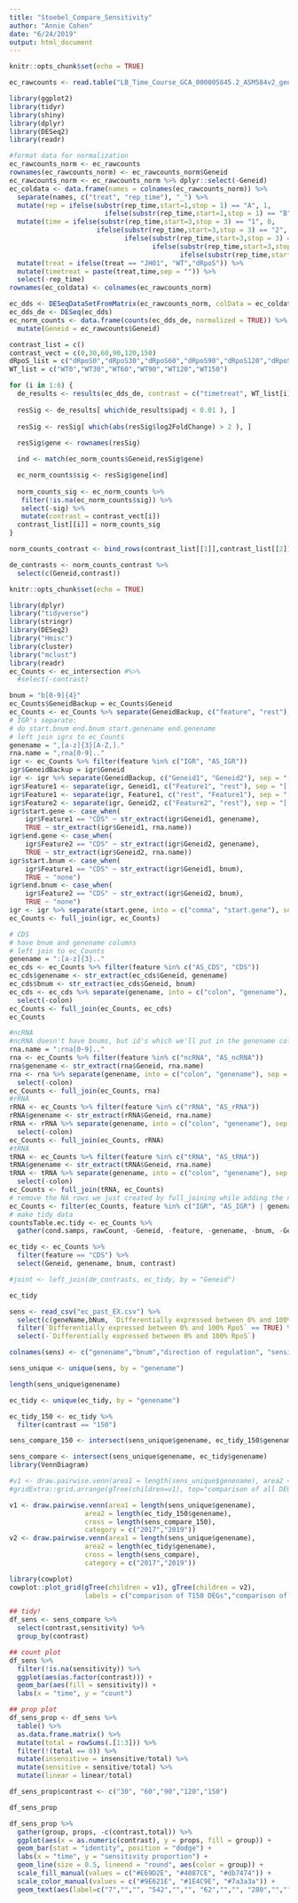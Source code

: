 ```yaml
---
title: "Stoebel_Compare_Sensitivity"
author: "Annie Cohen"
date: "6/24/2019"
output: html_document
---
```


```r
knitr::opts_chunk$set(echo = TRUE)

ec_rawcounts <- read.table("LB_Time_Course_GCA_000005845.2_ASM584v2_genomic_counts.txt", header = TRUE)

library(ggplot2)
library(tidyr)
library(shiny)
library(dplyr)
library(DESeq2)
library(readr)
```

```r
#format data for normalization
ec_rawcounts_norm <- ec_rawcounts
rownames(ec_rawcounts_norm) <- ec_rawcounts_norm$Geneid
ec_rawcounts_norm <- ec_rawcounts_norm %>% dplyr::select(-Geneid)
ec_coldata <- data.frame(names = colnames(ec_rawcounts_norm)) %>%
  separate(names, c("treat", "rep_time"), "_") %>%
  mutate(rep = ifelse(substr(rep_time,start=1,stop = 1) == "A", 1, 
                        ifelse(substr(rep_time,start=1,stop = 1) == "B", 2, 3))) %>%
  mutate(time = ifelse(substr(rep_time,start=3,stop = 3) == "1", 0,
                      ifelse(substr(rep_time,start=3,stop = 3) == "2", 30,
                             ifelse(substr(rep_time,start=3,stop = 3) == "3", 60,
                                    ifelse(substr(rep_time,start=3,stop = 3) == "4", 90,
                                           ifelse(substr(rep_time,start=3,stop = 3) == "5", 120, 150)))))) %>%
  mutate(treat = ifelse(treat == "JH01", "WT","dRpoS")) %>%
  mutate(timetreat = paste(treat,time,sep = "")) %>%
  select(-rep_time)
rownames(ec_coldata) <- colnames(ec_rawcounts_norm)
```


```r
ec_dds <- DESeqDataSetFromMatrix(ec_rawcounts_norm, colData = ec_coldata, design = ~ timetreat)
ec_dds_de <- DESeq(ec_dds)
ec_norm_counts <- data.frame(counts(ec_dds_de, normalized = TRUE)) %>%
  mutate(Geneid = ec_rawcounts$Geneid)

```

```r
contrast_list = c()
contrast_vect = c(0,30,60,90,120,150)
dRpoS_list = c("dRpoS0","dRpoS30","dRpoS60","dRpoS90","dRpoS120","dRpoS150")
WT_list = c("WT0","WT30","WT60","WT90","WT120","WT150")

for (i in 1:6) {
  de_results <- results(ec_dds_de, contrast = c("timetreat", WT_list[i],dRpoS_list[i]))
  
  resSig <- de_results[ which(de_results$padj < 0.01 ), ]
  
  resSig <- resSig[ which(abs(resSig$log2FoldChange) > 2 ), ]
  
  resSig$gene <- rownames(resSig)

  ind <- match(ec_norm_counts$Geneid,resSig$gene)

  ec_norm_counts$sig <- resSig$gene[ind]
  
  norm_counts_sig <- ec_norm_counts %>%
   filter(!is.na(ec_norm_counts$sig)) %>%
   select(-sig) %>%
   mutate(contrast = contrast_vect[i])
  contrast_list[[i]] = norm_counts_sig
}

norm_counts_contrast <- bind_rows(contrast_list[[1]],contrast_list[[2]],contrast_list[[3]],contrast_list[[4]],contrast_list[[5]],contrast_list[[6]])
```

```r
de_contrasts <- norm_counts_contrast %>%
  select(c(Geneid,contrast))
```

```r
knitr::opts_chunk$set(echo = TRUE)
```

```r
library(dplyr)
library("tidyverse")
library(stringr)
library(DESeq2)
library("Hmisc")
library(cluster)
library("mclust")
library(readr)
ec_Counts <- ec_intersection #%>%
  #select(-contrast)
```


```r
bnum = "b[0-9]{4}"
ec_Counts$GeneidBackup = ec_Counts$Geneid
ec_Counts <- ec_Counts %>% separate(GeneidBackup, c("feature", "rest"), sep="[:]")
# IGR's separate: 
# do start.bnum end.bnum start.genename end.genename
# left join igrs to ec_Counts
genename = ",[a-z]{3}[A-Z,]."
rna.name = ",rna[0-9].."
igr <- ec_Counts %>% filter(feature %in% c("IGR", "AS_IGR"))
igr$GeneidBackup = igr$Geneid
igr <- igr %>% separate(GeneidBackup, c("Geneid1", "Geneid2"), sep = "[/]")
igr$Feature1 <- separate(igr, Geneid1, c("Feature1", "rest"), sep = "[,]")$Feature1
igr$Feature1 <- separate(igr, Feature1, c("rest", "Feature1"), sep = "[()]")$Feature1
igr$Feature2 <- separate(igr, Geneid2, c("Feature2", "rest"), sep = "[,]")$Feature2
igr$start.gene <- case_when(
    igr$Feature1 == "CDS" ~ str_extract(igr$Geneid1, genename),
    TRUE ~ str_extract(igr$Geneid1, rna.name))
igr$end.gene <- case_when(
    igr$Feature2 == "CDS" ~ str_extract(igr$Geneid2, genename),
    TRUE ~ str_extract(igr$Geneid2, rna.name))
igr$start.bnum <- case_when(
    igr$Feature1 == "CDS" ~ str_extract(igr$Geneid1, bnum),
    TRUE ~ "none")
igr$end.bnum <- case_when(
    igr$Feature2 == "CDS" ~ str_extract(igr$Geneid2, bnum),
    TRUE ~ "none")
igr <- igr %>% separate(start.gene, into = c("comma", "start.gene"), sep = "[,]") %>% select(-comma) %>% separate(end.gene, into = c("comma", "end.gene"), sep = "[,]") %>% select(-comma)
ec_Counts <- full_join(igr, ec_Counts)
```


```r
# CDS
# have bnum and genename columns
# left join to ec_Counts
genename = ":[a-z]{3}.."
ec_cds <- ec_Counts %>% filter(feature %in% c("AS_CDS", "CDS")) 
ec_cds$genename <- str_extract(ec_cds$Geneid, genename)
ec_cds$bnum <- str_extract(ec_cds$Geneid, bnum)
ec_cds <- ec_cds %>% separate(genename, into = c("colon", "genename"), sep = ":") %>%
  select(-colon)
ec_Counts <- full_join(ec_Counts, ec_cds)
ec_Counts 
```


```r
#ncRNA
#ncRNA doesn't have bnums, but id's which we'll put in the genename column
rna.name = ":rna[0-9].."
rna <- ec_Counts %>% filter(feature %in% c("ncRNA", "AS_ncRNA"))
rna$genename <- str_extract(rna$Geneid, rna.name)
rna <- rna %>% separate(genename, into = c("colon", "genename"), sep = ":") %>%
  select(-colon)
ec_Counts <- full_join(ec_Counts, rna)
#rRNA
rRNA <- ec_Counts %>% filter(feature %in% c("rRNA", "AS_rRNA"))
rRNA$genename <- str_extract(rRNA$Geneid, rna.name)
rRNA <- rRNA %>% separate(genename, into = c("colon", "genename"), sep = ":") %>%
  select(-colon)
ec_Counts <- full_join(ec_Counts, rRNA)
#tRNA
tRNA <- ec_Counts %>% filter(feature %in% c("tRNA", "AS_tRNA"))
tRNA$genename <- str_extract(tRNA$Geneid, rna.name)
tRNA <- tRNA %>% separate(genename, into = c("colon", "genename"), sep = ":") %>%
  select(-colon)
ec_Counts <- full_join(tRNA, ec_Counts)
# remove the NA rows we just created by full_joining while adding the ncRNA, rRNA, tRNA genenames
ec_Counts <- filter(ec_Counts, feature %in% c("IGR", "AS_IGR") | genename != "NA")
# make tidy data
countsTable.ec.tidy <- ec_Counts %>%
  gather(cond.samps, rawCount, -Geneid, -feature, -genename, -bnum, -Geneid1, -Geneid2, -Feature1, -Feature2, -start.gene, -end.gene, -start.bnum, - end.bnum)

ec_tidy <- ec_Counts %>%
  filter(feature == "CDS") %>%
  select(Geneid, genename, bnum, contrast)
```

```r
#joint <- left_join(de_contrasts, ec_tidy, by = "Geneid")

ec_tidy

```

```r
sens <- read_csv("ec_past_EX.csv") %>%
  select(c(geneName,bNum, `Differentially expressed between 0% and 100% RpoS`,`Direction of regulation`, sensitivity)) %>%
  filter(`Differentially expressed between 0% and 100% RpoS` == TRUE) %>%
  select(-`Differentially expressed between 0% and 100% RpoS`)

colnames(sens) <- c("genename","bnum","direction of regulation", "sensitivity")

sens_unique <- unique(sens, by = "genename")

length(sens_unique$genename)

ec_tidy <- unique(ec_tidy, by = "genename")

ec_tidy_150 <- ec_tidy %>%
  filter(contrast == "150")

sens_compare_150 <- intersect(sens_unique$genename, ec_tidy_150$genename)

sens_compare <- intersect(sens_unique$genename, ec_tidy$genename)
library(VennDiagram)

#v1 <- draw.pairwise.venn(area1 = length(sens_unique$genename), area2 = length(ec_tidy$genename), cross = length(sens_compare), category = c("2017","2019"))
#gridExtra::grid.arrange(gTree(children=v1), top="comparison of all DEGs")

v1 <- draw.pairwise.venn(area1 = length(sens_unique$genename),
                   area2 = length(ec_tidy_150$genename), 
                   cross = length(sens_compare_150), 
                   category = c("2017","2019"))
v2 <- draw.pairwise.venn(area1 = length(sens_unique$genename),
                   area2 = length(ec_tidy$genename),
                   cross = length(sens_compare),
                   category = c("2017","2019"))

library(cowplot)
cowplot::plot_grid(gTree(children = v1), gTree(children = v2),
                   labels = c("comparison of T150 DEGs","comparison of all DEGs"))
```

```r
## tidy!
df_sens <- sens_compare %>%
  select(contrast,sensitivity) %>%
  group_by(contrast)

## count plot
df_sens %>%
  filter(!is.na(sensitivity)) %>%
  ggplot(aes(as.factor(contrast))) +
  geom_bar(aes(fill = sensitivity)) +
  labs(x = "time", y = "count")

## prop plot
df_sens_prop <- df_sens %>%
  table() %>%
  as.data.frame.matrix() %>%
  mutate(total = rowSums(.[1:3])) %>%
  filter(!(total == 0)) %>%
  mutate(insensitive = insensitive/total) %>%
  mutate(sensitive = sensitive/total) %>%
  mutate(linear = linear/total)

df_sens_prop$contrast <- c("30", "60","90","120","150")

df_sens_prop

df_sens_prop %>%
  gather(group, props, -c(contrast,total)) %>%
  ggplot(aes(x = as.numeric(contrast), y = props, fill = group)) +
  geom_bar(stat = "identity", position = "dodge") +
  labs(x = "time", y = "sensitivity proportion") +
  geom_line(size = 0.5, lineend = "round", aes(color = group)) +
  scale_fill_manual(values = c("#E69D2E", "#4087CE", "#db7474")) +
  scale_color_manual(values = c("#9E621E", "#1E4C9E", "#7a3a3a")) +
  geom_text(aes(label=c("7","","", "542","","", "62","","", "280","","", "280","","")), vjust=c(rep(-33.2,3),rep(-0.7,3),rep(-13.7,3),rep(-22.5,3),rep(-0.5,3)), position = "dodge", fontface = "bold")
```



